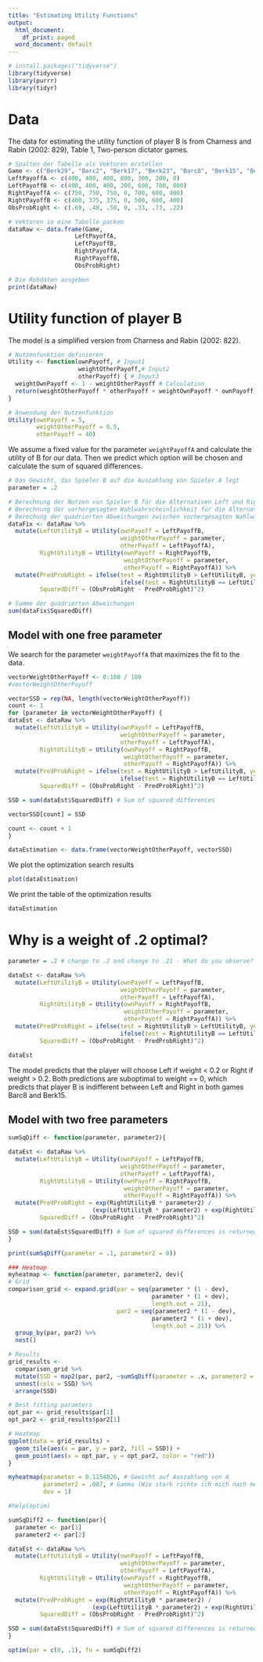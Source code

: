 ```yaml
---
title: "Estimating Utility Functions"
output:
  html_document:
    df_print: paged
  word_document: default
---
```


```r
# install.packages("tidyverse")
library(tidyverse)
library(purrr)
library(tidyr)
```

# Data

The data for estimating the utility function of player B is from Charness and Rabin (2002: 829), Table 1, Two-person dictator games.

```r
# Spalten der Tabelle als Vektoren erstellen
Game <- c("Berk29", "Barc2", "Berk17", "Berk23", "Barc8", "Berk15", "Berk26")
LeftPayoffA <- c(400, 400, 400, 800, 300, 200, 0)
LeftPayoffB <- c(400, 400, 400, 200, 600, 700, 800)
RightPayoffA <- c(750, 750, 750, 0, 700, 600, 400) 
RightPayoffB <- c(400, 375, 375, 0, 500, 600, 400)
ObsProbRight <- c(.69, .48, .50, 0, .33, .73, .22)

# Vektoren in eine Tabelle packen
dataRaw <- data.frame(Game, 
                   LeftPayoffA, 
                   LeftPayoffB, 
                   RightPayoffA, 
                   RightPayoffB, 
                   ObsProbRight)

# Die Rohdaten ausgeben
print(dataRaw)
```

# Utility function of player B

The model is a simplified version from Charness and Rabin (2002: 822).

```r
# Nutzenfunktion definieren
Utility <- function(ownPayoff, # Input1
                    weightOtherPayoff,# Input2
                    otherPayoff) { # Input3
  weightOwnPayoff <- 1 - weightOtherPayoff # Calculation
  return(weightOtherPayoff * otherPayoff + weightOwnPayoff * ownPayoff) # Output
}

# Anwendung der Nutzenfunktion
Utility(ownPayoff = 5,
        weightOtherPayoff = 0.5,
        otherPayoff = 40)
```
We assume a fixed value for the parameter `weightPayoffA` and calculate the utility of B for our data. Then we predict which option will be chosen and calculate the sum of squared differences.

```r
# Das Gewicht, das Spieler B auf die Auszahlung von Spieler A legt
parameter = .2

# Berechnung der Nutzen von Spieler B für die Alternativen Left und Right
# Berechnung der vorhergesagten Wahlwahrscheinlichkeit für die Alternative Right
# Berechung der quadrierten Abweichungen zwischen vorhergesagten Wahlwahrscheinlichkeiten und der beobachteten Wahlwahrscheinlichkeiten bzw. Frequenzen
dataFix <- dataRaw %>% 
  mutate(LeftUtilityB = Utility(ownPayoff = LeftPayoffB, 
                                weightOtherPayoff = parameter,
                                otherPayoff = LeftPayoffA),
         RightUtilityB = Utility(ownPayoff = RightPayoffB, 
                                 weightOtherPayoff = parameter,
                                 otherPayoff = RightPayoffA)) %>% 
  mutate(PredProbRight = ifelse(test = RightUtilityB > LeftUtilityB, yes = 1, 
                                ifelse(test = RightUtilityB == LeftUtilityB, yes = .5, no = 0)),
         SquaredDiff = (ObsProbRight - PredProbRight)^2)

# Summe der quadrierten Abweichungen
sum(dataFix$SquaredDiff)

```

## Model with one free parameter

We search for the parameter `weightPayoffA` that maximizes the fit to the data.


```r
vectorWeightOtherPayoff <- 0:100 / 100
#vectorWeightOtherPayoff

vectorSSD = rep(NA, length(vectorWeightOtherPayoff))
count <- 1
for (parameter in vectorWeightOtherPayoff) {
dataEst <- dataRaw %>% 
  mutate(LeftUtilityB = Utility(ownPayoff = LeftPayoffB, 
                                weightOtherPayoff = parameter,
                                otherPayoff = LeftPayoffA),
         RightUtilityB = Utility(ownPayoff = RightPayoffB, 
                                 weightOtherPayoff = parameter,
                                 otherPayoff = RightPayoffA)) %>% 
  mutate(PredProbRight = ifelse(test = RightUtilityB > LeftUtilityB, yes = 1, 
                                ifelse(test = RightUtilityB == LeftUtilityB, yes = .5, no = 0)),
         SquaredDiff = (ObsProbRight - PredProbRight)^2)

SSD = sum(dataEst$SquaredDiff) # Sum of squared differences

vectorSSD[count] = SSD

count <- count + 1
}

dataEstimation <- data.frame(vectorWeightOtherPayoff, vectorSSD)
```

We plot the optimization search results

```r
plot(dataEstimation)
```

We print the table of the optimization results

```r
dataEstimation
```
# Why is a weight of .2 optimal?

```r
parameter = .2 # change to .2 and change to .21 - What do you observe?

dataEst <- dataRaw %>% 
  mutate(LeftUtilityB = Utility(ownPayoff = LeftPayoffB, 
                                weightOtherPayoff = parameter,
                                otherPayoff = LeftPayoffA),
         RightUtilityB = Utility(ownPayoff = RightPayoffB, 
                                 weightOtherPayoff = parameter,
                                 otherPayoff = RightPayoffA)) %>% 
  mutate(PredProbRight = ifelse(test = RightUtilityB > LeftUtilityB, yes = 1, 
                                ifelse(test = RightUtilityB == LeftUtilityB, yes = .5, no = 0)),
         SquaredDiff = (ObsProbRight - PredProbRight)^2)

dataEst
```

The model predicts that the player will choose Left if weight < 0.2 or Right if weight > 0.2. Both predictions are suboptimal to weight == 0, which predicts that player B is indifferent between Left and Right in both games Barc8 and Berk15. 

## Model with two free parameters

```r
sumSqDiff <- function(parameter, parameter2){

dataEst <- dataRaw %>% 
  mutate(LeftUtilityB = Utility(ownPayoff = LeftPayoffB, 
                                weightOtherPayoff = parameter,
                                otherPayoff = LeftPayoffA),
         RightUtilityB = Utility(ownPayoff = RightPayoffB, 
                                 weightOtherPayoff = parameter,
                                 otherPayoff = RightPayoffA)) %>% 
  mutate(PredProbRight = exp(RightUtilityB * parameter2) / 
                        (exp(LeftUtilityB * parameter2) + exp(RightUtilityB * parameter2)),
         SquaredDiff = (ObsProbRight - PredProbRight)^2)

SSD = sum(dataEst$SquaredDiff) # Sum of squared differences is returned by function
}

print(sumSqDiff(parameter = .1, parameter2 = 0))
```


```r
### Heatmap
myheatmap <- function(parameter, parameter2, dev){
# Grid
comparison_grid <- expand.grid(par = seq(parameter * (1 - dev),
                                         parameter * (1 + dev), 
                                         length.out = 21),
                               par2 = seq(parameter2 * (1 - dev),
                                         parameter2 * (1 + dev), 
                                         length.out = 21)) %>%
  group_by(par, par2) %>%
  nest()

# Results
grid_results <-
  comparison_grid %>%
  mutate(SSD = map2(par, par2, ~sumSqDiff(parameter = .x, parameter2 = .y))) %>% 
  unnest(cols = SSD) %>% 
  arrange(SSD)

# Best fitting paramters
opt_par <- grid_results$par[1]
opt_par2 <- grid_results$par2[1]

# Heatmap
ggplot(data = grid_results) + 
  geom_tile(aes(x = par, y = par2, fill = SSD)) +
  geom_point(aes(x = opt_par, y = opt_par2, color = "red"))
}
```

```r
myheatmap(parameter = 0.1154826, # Gewicht auf Auszahlung von A
          parameter2 = .007, # Gamma (Wie stark richte ich mich nach meinen Präferenzen? 0 = Random Choice , hohes Gamma = Nutzenmaximierung)
          dev = 1)
```

```r
#help(optim)

sumSqDiff2 <- function(par){
  parameter <- par[1]
  parameter2 <- par[2]

dataEst <- dataRaw %>% 
  mutate(LeftUtilityB = Utility(ownPayoff = LeftPayoffB, 
                                weightOtherPayoff = parameter,
                                otherPayoff = LeftPayoffA),
         RightUtilityB = Utility(ownPayoff = RightPayoffB, 
                                 weightOtherPayoff = parameter,
                                 otherPayoff = RightPayoffA)) %>% 
  mutate(PredProbRight = exp(RightUtilityB * parameter2) / 
                        (exp(LeftUtilityB * parameter2) + exp(RightUtilityB * parameter2)),
         SquaredDiff = (ObsProbRight - PredProbRight)^2)

SSD = sum(dataEst$SquaredDiff) # Sum of squared differences is returned by function
}

optim(par = c(0, .1), fn = sumSqDiff2)
```


